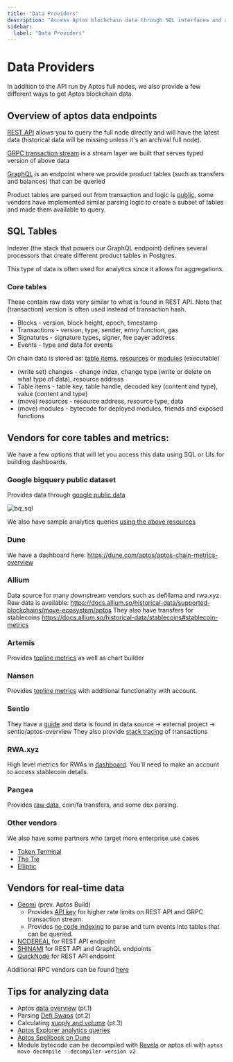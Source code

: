 ```yaml
---
title: "Data Providers"
description: "Access Aptos blockchain data through SQL interfaces and analytics dashboards for aggregated data analysis"
sidebar:
  label: "Data Providers"
---
```


# Data Providers

In addition to the API run by Aptos full nodes, we also provide a few different ways to get Aptos blockchain data.

## Overview of aptos data endpoints

[REST API](/build/apis/fullnode-rest-api) allows you to query the full node directly and will have the latest data (historical data will be missing unless it's an archival full node).

[GRPC transaction stream](/build/indexer/txn-stream/aptos-hosted-txn-stream) is a stream layer we built that serves typed version of above data

[GraphQL](/build/indexer/) is an endpoint where we provide product tables (such as transfers and balances) that can be queried

Product tables are parsed out from transaction and logic is [public](https://github.com/aptos-labs/aptos-indexer-processors-v2),
some vendors have implemented similar parsing logic to create a subset of tables and made them available to query.

## SQL Tables

Indexer (the stack that powers our GraphQL endpoint) defines several processors that create different product tables in Postgres.

This type of data is often used for analytics since it allows for aggregations.

### Core tables

These contain raw data very similar to what is found in REST API. Note that (transaction) version is often used instead of transaction hash.

- Blocks - version, block height, epoch, timestamp
- Transactions - version, type, sender, entry function, gas
- Signatures - signature types, signer, fee payer address
- Events - type and data for events

On chain data is stored as: [table items](/smart-contracts/table), [resources](/network/blockchain/resources) or [modules](/build/smart-contracts/modules-on-aptos) (executable)

- (write set) changes - change index, change type (write or delete on what type of data), resource address
- Table items - table key, table handle, decoded key (content and type), value (content and type)
- (move) resources - resource address, resource type, data
- (move) modules - bytecode for deployed modules, friends and exposed functions

## Vendors for core tables and metrics:

We have a few options that will let you access this data using SQL or UIs for building dashboards.

### Google bigquery public dataset

Provides data through [google public data](https://console.cloud.google.com/marketplace/product/bigquery-public-data/crypto-aptos-mainnet-us)

![bq_sql](/screenshots/bq_sql.png)

We also have sample analytics queries [using the above resources](https://github.com/aptos-labs/explorer/tree/main/analytics)

### Dune

We have a dashboard here: https://dune.com/aptos/aptos-chain-metrics-overview

### Allium

Data source for many downstream vendors such as defillama and rwa.xyz. Raw data is available: https://docs.allium.so/historical-data/supported-blockchains/move-ecosystem/aptos
They also have transfers for stablecoins https://docs.allium.so/historical-data/stablecoins#stablecoin-metrics

### Artemis

Provides [topline metrics](https://app.artemis.xyz/asset/aptos) as well as chart builder

### Nansen

Provides [topline metrics](https://app.nansen.ai/macro/blockchains?chain=aptos) with additional functionality with account.

### Sentio

They have a [guide](https://docs.sentio.xyz/docs/aptos) and 
data is found in data source -> external project  -> sentio/aptos-overview
They also provide [stack tracing](https://app.sentio.xyz/explorer) of transactions

### RWA.xyz

High level metrics for RWAs in [dashboard](https://app.rwa.xyz/networks/aptos).
You'll need to make an account to access stablecoin details.

### Pangea

Provides [raw data](https://docs.pangea.foundation/api-reference/aptosvm/reference),
coin/fa transfers, and some dex parsing.

### Other vendors

We also have some partners who target more enterprise use cases

- [Token Terminal](https://tokenterminal.com/resources/articles/aptos-data-partnership)
- [The Tie](https://www.thetie.io/insights/news/introducing-aptos-ecosystem-dashboard-and-on-chain-data/)
- [Elliptic](https://www.elliptic.co/media-center/elliptic-partners-with-aptos-foundation-as-a-data-integration-provider-to-offer-compliance-screening-and-risk-services-for-aptos-network)

## Vendors for real-time data

- [Geomi](https://geomi.dev/) (prev. Aptos Build)
  - Provides [API key](https://geomi.dev/docs/start) for higher rate limits on REST API and GRPC transaction stream.
  - Provides [no code indexing](https://geomi.dev/docs/no-code-indexing) to parse and turn events into tables that can be queried.
- [NODEREAL](https://nodereal.io/aptos) for REST API endpoint
- [SHINAMI](https://docs.shinami.com/reference/api-references-overview) for REST API and GraphQL endpoints
- [QuickNode](https://www.quicknode.com/chains/apt) for REST API endpoint

Additional RPC vendors can be found [here](https://aptosfoundation.org/ecosystem/projects/rpc)

## Tips for analyzing data

- Aptos [data overview](https://medium.com/aptoslabs/data-analyst-guide-to-aptos-pt-1-816367edc1c5) (pt.1)
- Parsing [Defi Swaps](https://medium.com/aptoslabs/data-analyst-guide-to-aptos-defi-swaps-pt2-e343ac6be84e) (pt.2)
- Calculating [supply and volume](https://medium.com/aptoslabs/data-analyst-guide-to-aptos-supply-and-volume-pt-3-535e312946ad) (pt.3)
- [Aptos Explorer analytics queries](https://github.com/aptos-labs/explorer/tree/main/analytics)
- [Aptos Spellbook on Dune](https://github.com/duneanalytics/spellbook/tree/main/dbt_subprojects/daily_spellbook/models/aptos)
- Module bytecode can be decompiled with [Revela](https://revela.verichains.io/) or aptos cli with `aptos move decompile --decompiler-version v2`
